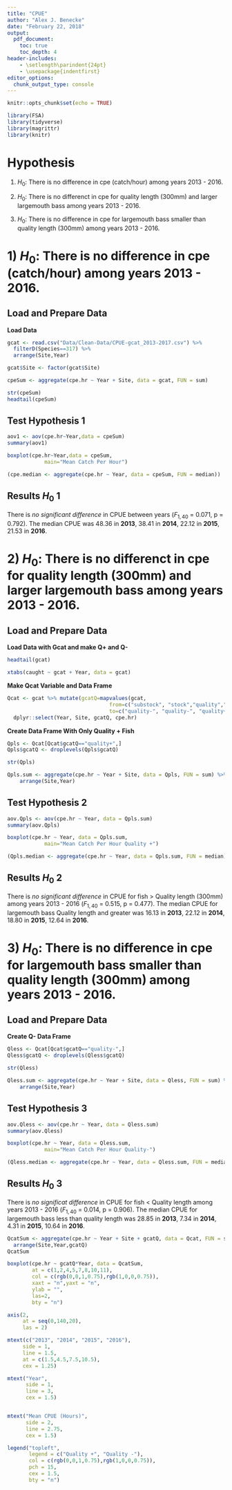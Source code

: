 ```yaml
---
title: "CPUE"
author: "Alex J. Benecke"
date: "February 22, 2018"
output: 
  pdf_document:
    toc: true
    toc_depth: 4
header-includes:
    - \setlength\parindent{24pt}
    - \usepackage{indentfirst}
editor_options: 
  chunk_output_type: console
---
```


```r
knitr::opts_chunk$set(echo = TRUE)

library(FSA)
library(tidyverse)
library(magrittr)
library(knitr)
```


# Hypothesis

1) $H_0$: There is no difference in cpe (catch/hour) among years 2013 - 2016.

2) $H_0$: There is no differenct in cpe for quality length (300mm) and larger largemouth bass among years 2013 - 2016.

3) $H_0$: There is no difference in cpe for largemouth bass smaller than quality length (300mm) among years 2013 - 2016.


\newpage


# 1) $H_0$: There is no difference in cpe (catch/hour) among years 2013 - 2016. 

## Load and Prepare Data ##

**Load Data**

```r
gcat <- read.csv("Data/Clean-Data/CPUE-gcat_2013-2017.csv") %>%
  filterD(Species==317) %>%
  arrange(Site,Year)

gcat$Site <- factor(gcat$Site) 

cpeSum <- aggregate(cpe.hr ~ Year + Site, data = gcat, FUN = sum)
```
```r
str(cpeSum)
headtail(cpeSum)
```

\centering
\begin{minipage}{0.4\textwidth}
```r
knitr::kable(cpeSum[c(1:21),], format = "latex")
```
\end{minipage}
\begin{minipage}{0.4\textwidth}
```r
knitr::kable(cpeSum[c(22:42),], format = "latex")
```
\end{minipage}
\flushleft

## Test Hypothesis 1 ##
```r
aov1 <- aov(cpe.hr~Year,data = cpeSum)
summary(aov1)
```
```r
boxplot(cpe.hr~Year,data = cpeSum,
            main="Mean Catch Per Hour")
```
```r
(cpe.median <- aggregate(cpe.hr ~ Year, data = cpeSum, FUN = median))
```

## Results $H_0$ 1 ##

  There is *no significant difference* in CPUE between years ($F_{1,40}$ = 0.071, p = 0.792). The median CPUE was 48.36 in **2013**, 38.41 in **2014**, 22.12 in **2015**, 21.53 in **2016**. 





# 2) $H_0$: There is no differenct in cpe for quality length (300mm) and larger largemouth bass among years 2013 - 2016. 


## Load and Prepare Data ## 

**Load Data with Gcat and make Q+ and Q-**

```r
headtail(gcat)
```
\newpage
```r
xtabs(caught ~ gcat + Year, data = gcat)
```

**Make Qcat Variable and Data Frame**
```r
Qcat <- gcat %>% mutate(gcatQ=mapvalues(gcat,
                                 from=c("substock", "stock","quality","preferred", "memorable", "trophy"),
                                 to=c("quality-", "quality-", "quality+", "quality+", "quality+", "quality+"))) %>%
  dplyr::select(Year, Site, gcatQ, cpe.hr)
```

**Create Data Frame With Only Quality + Fish**

```r
Qpls <- Qcat[Qcat$gcatQ=="quality+",] 
Qpls$gcatQ <- droplevels(Qpls$gcatQ)

str(Qpls)

Qpls.sum <- aggregate(cpe.hr ~ Year + Site, data = Qpls, FUN = sum) %>%
    arrange(Site,Year)
```
\centering
\begin{minipage}{0.4\textwidth}
```r
knitr::kable(Qpls.sum[c(1:21),], format = "latex")
```
\end{minipage}
\begin{minipage}{0.4\textwidth}
```r
knitr::kable(Qpls.sum[c(22:42),], format = "latex")
```
\end{minipage}
\flushleft

## Test Hypothesis 2 ##
```r
aov.Qpls <- aov(cpe.hr ~ Year, data = Qpls.sum)
summary(aov.Qpls)
```
```r
boxplot(cpe.hr ~ Year, data = Qpls.sum,
            main="Mean Catch Per Hour Quality +")
```
```r
(Qpls.median <- aggregate(cpe.hr ~ Year, data = Qpls.sum, FUN = median))
```


## Results $H_0$ 2 ##

  There is *no significant difference* in CPUE for fish > Quality length (300mm) among years 2013 - 2016 ($F_{1,40}$ = 0.515, p = 0.477). The median CPUE for largemouth bass Quality length and greater was 16.13 in **2013**, 22.12 in **2014**, 18.80 in **2015**, 12.64 in **2016**.






# 3) $H_0$: There is no difference in cpe for largemouth bass smaller than quality length (300mm) among years 2013 - 2016. 

## Load and Prepare Data ##

**Create Q- Data Frame**
```r
Qless <- Qcat[Qcat$gcatQ=="quality-",] 
Qless$gcatQ <- droplevels(Qless$gcatQ)

str(Qless)

Qless.sum <- aggregate(cpe.hr ~ Year + Site, data = Qless, FUN = sum) %>%
    arrange(Site,Year)
```
\centering
\begin{minipage}{0.4\textwidth}
```r
knitr::kable(Qless.sum[c(1:21),], format = "latex")
```
\end{minipage}
\begin{minipage}{0.4\textwidth}
```r
knitr::kable(Qless.sum[c(22:42),], format = "latex")
```
\end{minipage}
\flushleft

## Test Hypothesis 3 ##
```r
aov.Qless <- aov(cpe.hr ~ Year, data = Qless.sum)
summary(aov.Qless)
```
```r
boxplot(cpe.hr ~ Year, data = Qless.sum,
            main="Mean Catch Per Hour Quality-")
```
```r
(Qless.median <- aggregate(cpe.hr ~ Year, data = Qless.sum, FUN = median))
```

## Results $H_0$ 3 ##

  There is *no significat difference* in CPUE for fish < Quality length among years 2013 - 2016 ($F_{1,40}$ = 0.014, p = 0.906). The median CPUE for largemouth bass less than quality length was 28.85 in **2013**, 7.34 in **2014**, 4.31 in **2015**, 10.64 in **2016**.

\vspace{2em}

```r
QcatSum <- aggregate(cpe.hr ~ Year + Site + gcatQ, data = Qcat, FUN = sum) %>% 
  arrange(Site,Year,gcatQ)
QcatSum
```

```r
boxplot(cpe.hr ~ gcatQ*Year, data = QcatSum,
        at = c(1,2,4,5,7,8,10,11),
        col = c(rgb(0,0,1,0.75),rgb(1,0,0,0.75)),
        xaxt = "n",yaxt = "n",
        ylab = "",
        las=2,
        bty = "n")

axis(2,
     at = seq(0,140,20),
     las = 2)

mtext(c("2013", "2014", "2015", "2016"),
     side = 1,
     line = 1.5,
     at = c(1.5,4.5,7.5,10.5),
     cex = 1.25)

mtext("Year",
      side = 1,
      line = 3,
      cex = 1.5)


mtext("Mean CPUE (Hours)",
      side = 2,
      line = 2.75,
      cex = 1.5)

legend("topleft",
       legend = c("Quality +", "Quality -"),
       col = c(rgb(0,0,1,0.75),rgb(1,0,0,0.75)),
       pch = 15,
       cex = 1.5,
       bty = "n")
```

